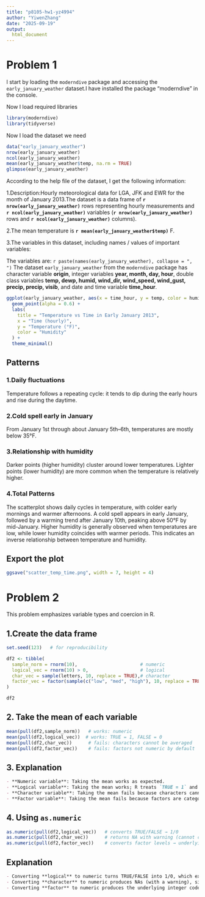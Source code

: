 ```yaml
---
title: "p8105-hw1-yz4994"
author: "YiwenZhang"
date: "2025-09-19"
output:
  html_document
---
```


# Problem 1

I start by loading the `moderndive` package and accessing the `early_january_weather` dataset.I have installed the package "moderndive" in the console.

Now I load required libraries

```R
library(moderndive)
library(tidyverse)
```

Now I load the dataset we need

```R
data("early_january_weather")
nrow(early_january_weather)
ncol(early_january_weather)
mean(early_january_weather$temp, na.rm = TRUE)
glimpse(early_january_weather)
```

According to the help file of the dataset, I get the following information:

1.Description:Hourly meteorological data for LGA, JFK and EWR for the month of January 2013.The dataset is a data frame of **`r nrow(early_january_weather)`** rows representing hourly measurements and **`r ncol(early_january_weather)`** variables (**`r nrow(early_january_weather)`** rows and **`r ncol(early_january_weather)`** columns).

2.The mean temperature is **`r mean(early_january_weather$temp)`** F.

3.The variables in this dataset, including names / values of important variables:

The variables are: `r paste(names(early_january_weather), collapse = ", ")`
The dataset `early_january_weather` from the `moderndive` package has character variable **origin**, integer variables **year, month, day, hour**, double class variables **temp, dewp, humid, wind_dir, wind_speed, wind_gust, precip, precip, visib**, and date and time variable **time_hour**.

```R
ggplot(early_january_weather, aes(x = time_hour, y = temp, color = humid)) +
  geom_point(alpha = 0.6) +
  labs(
    title = "Temperature vs Time in Early January 2013",
    x = "Time (hourly)",
    y = "Temperature (°F)",
    color = "Humidity"
  ) +
  theme_minimal()
```

## Patterns
### 1.Daily fluctuations
Temperature follows a repeating cycle: it tends to dip during the early hours and rise during the daytime.

### 2.Cold spell early in January
From January 1st through about January 5th–6th, temperatures are mostly below 35°F.

### 3.Relationship with humidity
Darker points (higher humidity) cluster around lower temperatures.
Lighter points (lower humidity) are more common when the temperature is relatively higher.

### 4.Total Patterns
The scatterplot shows daily cycles in temperature, with colder early mornings and warmer afternoons. A cold spell appears in early January, followed by a warming trend after January 10th, peaking above 50°F by mid-January. Higher humidity is generally observed when temperatures are low, while lower humidity coincides with warmer periods. This indicates an inverse relationship between temperature and humidity.

## Export the plot

```R
ggsave("scatter_temp_time.png", width = 7, height = 4)
```

# Problem 2

This problem emphasizes variable types and coercion in R.

## 1.Create the data frame

```R
set.seed(123)   # for reproducibility

df2 <- tibble(
  sample_norm = rnorm(10),                       # numeric
  logical_vec = rnorm(10) > 0,                   # logical
  char_vec = sample(letters, 10, replace = TRUE),# character
  factor_vec = factor(sample(c("low", "med", "high"), 10, replace = TRUE))
)

df2
```

## 2. Take the mean of each variable

```R
mean(pull(df2,sample_norm))   # works: numeric
mean(pull(df2,logical_vec))  # works: TRUE = 1, FALSE = 0
mean(pull(df2,char_vec))      # fails: characters cannot be averaged
mean(pull(df2,factor_vec))    # fails: factors not numeric by default
```

## 3. Explanation

```markdown
- **Numeric variable**: Taking the mean works as expected.  
- **Logical variable**: Taking the mean works; R treats `TRUE = 1` and `FALSE = 0`. The mean is the proportion of TRUE values.  
- **Character variable**: Taking the mean fails because characters cannot be coerced to numbers automatically.  
- **Factor variable**: Taking the mean fails because factors are categorical labels, not numeric.  
```

## 4. Using `as.numeric`

```R
as.numeric(pull(df2,logical_vec))   # converts TRUE/FALSE → 1/0
as.numeric(pull(df2,char_vec))      # returns NA with warning (cannot convert letters to numbers)
as.numeric(pull(df2,factor_vec))    # converts factor levels → underlying integer codes (1, 2, 3)
```

## Explanation

```markdown
- Converting **logical** to numeric turns TRUE/FALSE into 1/0, which explains why taking the mean of a logical vector gives the proportion of TRUEs.  
- Converting **character** to numeric produces NAs (with a warning), since characters like "a", "b", "c" have no numeric representation.  
- Converting **factor** to numeric produces the underlying integer codes of the factor levels, not the labels. This explains why I can’t take a mean of factors directly — the numbers would represent codes, not meaningful values.  
```

